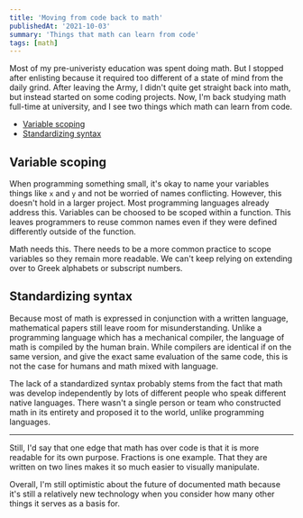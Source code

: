 ```yaml
---
title: 'Moving from code back to math'
publishedAt: '2021-10-03'
summary: 'Things that math can learn from code'
tags: [math]
---
```


Most of my pre-univeristy education was spent doing math. But I stopped after
enlisting because it required too different of a state of mind from the daily
grind. After leaving the Army, I didn't quite get straight back into math, but
instead started on some coding projects. Now, I'm back studying math full-time
at university, and I see two things which math can learn from code.

* [Variable scoping](#variable-scoping)
* [Standardizing syntax](#standardizing-syntax)

## Variable scoping

When programming something small, it's okay to name your variables things like
`x` and `y` and not be worried of names conflicting. However, this doesn't hold
in a larger project. Most programming languages already address this. Variables
can be choosed to be scoped within a function. This leaves programmers to reuse
common names even if they were defined differently outside of the function.

Math needs this. There needs to be a more common practice to scope variables so
they remain more readable. We can't keep relying on extending over to Greek
alphabets or subscript numbers.

## Standardizing syntax

Because most of math is expressed in conjunction with a written language,
mathematical papers still leave room for misunderstanding. Unlike a programming
language which has a mechanical compiler, the language of math is compiled by
the human brain. While compilers are identical if on the same version, and give
the exact same evaluation of the same code, this is not the case for humans and
math mixed with language.

The lack of a standardized syntax probably stems from the fact that math was
develop independently by lots of different people who speak different native
languages. There wasn't a single person or team who constructed math in its
entirety and proposed it to the world, unlike programming languages.

---

Still, I'd say that one edge that math has over code is that it is more readable
for its own purpose. Fractions is one example. That they are written on two
lines makes it so much easier to visually manipulate.

Overall, I'm still optimistic about the future of documented math because it's
still a relatively new technology when you consider how many other things it
serves as a basis for.
